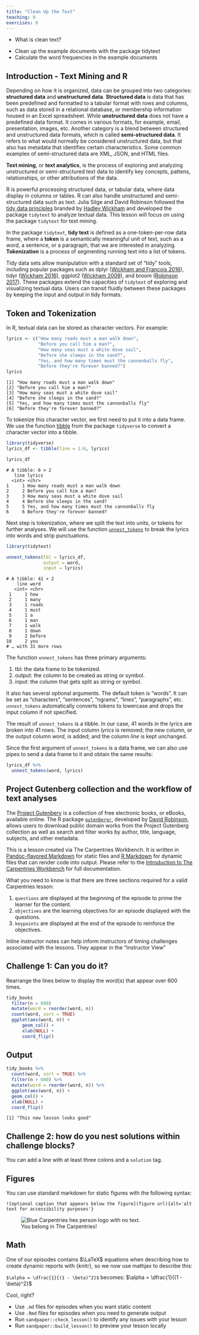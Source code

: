 ```yaml
---
title: "Clean Up the Text"
teaching: 0
exercises: 0
---
```


:::::::::::::::::::::::::::::::::::::: questions 

- What is clean text?

::::::::::::::::::::::::::::::::::::::::::::::::

::::::::::::::::::::::::::::::::::::: objectives

- Clean up the example documents with the package tidytext
- Calculate the word frequencies in the example documents

::::::::::::::::::::::::::::::::::::::::::::::::

## Introduction - Text Mining and R

Depending on how it is organized, data can be grouped into two categories: 
**structured data** and **unstructured data**. **Structured data** is data that has 
been predefined and formatted to a tabular format with rows and columns, such as 
data stored in a relational database, or membership information housed in an Excel 
spreadsheet. While **unstructured data** does not have a predefined data format.
It comes in various formats, for example, email, presentation, images, etc. Another
category is a blend between structured and unstructured data formats, which is
called **semi-structured data**. It refers to what would normally be considered 
unstructured data, but that also has metadata that identifies certain characteristics. 
Some common examples of semi-structured data are XML, JSON, and HTML files. 

**Text mining**, or **text analytics**, is the process of exploring and analyzing 
unstructured or semi-structured text data to identify key concepts, pattens, 
relationships, or other attributions of the data. 

R is powerful processing structured data, or tabular data, where data display in 
columns or tables. R can also handle unstructured and semi-structured data such as text. 
Julia Silge and David Robinson followed the [tidy data principles](https://doi.org/10.18637/jss.v059.i10) 
branded by [Hadley Wickham](https://hadley.nz/) and developed the package 
`tidytext` to analyze textual data. This lesson will focus on using the package 
`tidytext` for text mining.

In the package `tidytext`, **tidy text** is defined as a one-token-per-row data 
frame, where a **token** is a semantically meaningful unit of text, such as a word, 
a sentence, or a paragraph, that we are interested in analyzing. **Tokenization** 
is a process of segmenting running text into a list of tokens. 

Tidy data sets allow manipulation with a standard set of "tidy" tools, including popular 
packages such as dplyr ([Wickham and Francois 2016](https://www.tidytextmining.com/references.html#ref-R-dplyr)), 
tidyr ([Wickham 2016](https://www.tidytextmining.com/references.html#ref-R-tidyr)), 
ggplot2 ([Wickham 2009](https://www.tidytextmining.com/references.html#ref-R-ggplot2)), 
and broom ([Robinson 2017](https://www.tidytextmining.com/references.html#ref-R-broom)).
These packages extend the capacities of `tidytext` of exploring and visualizing textual 
data. Users can transit fluidly between these packages by keeping the input and output 
in tidy formats. 

## Token and Tokenization
In R, textual data can be stored as character vectors. For example:

```r
lyrics <- c("How many roads must a man walk down", 
            "Before you call him a man?", 
            "How many seas must a white dove sail", 
            "Before she sleeps in the sand?", 
            "Yes, and how many times must the cannonballs fly", 
            "Before they're forever banned?")
lyrics
```
```output
[1] "How many roads must a man walk down"             
[2] "Before you call him a man?"                      
[3] "How many seas must a white dove sail"            
[4] "Before she sleeps in the sand?"                  
[5] "Yes, and how many times must the cannonballs fly"
[6] "Before they're forever banned?"
```
To tokenize this character vector, we first need to put it into a data frame. We use the 
function [tibble](https://tibble.tidyverse.org/reference/tibble.html) from the package 
`tidyverse` to convert a character vector into a tibble. 

```r
library(tidyverse)
lyrics_df <- tibble(line = 1:6, lyrics)

lyrics_df
```
```output
# A tibble: 6 × 2
   line lyrics                                          
  <int> <chr>                                           
1     1 How many roads must a man walk down             
2     2 Before you call him a man?                      
3     3 How many seas must a white dove sail            
4     4 Before she sleeps in the sand?                  
5     5 Yes, and how many times must the cannonballs fly
6     6 Before they're forever banned? 
```
Next step is tokenization, where we split the text into units, or tokens for further
analyses. We will use the function [`unnest_tokens`](https://rdrr.io/pkg/tidytext/man/unnest_tokens.html)
to break the lyrics into words and strip punctuations. 

```r
library(tidytext)

unnest_tokens(tbl = lyrics_df,
              output = word,
              input = lyrics)
```

```outupt
# A tibble: 41 × 2
    line word  
   <int> <chr> 
 1     1 how   
 2     1 many  
 3     1 roads 
 4     1 must  
 5     1 a     
 6     1 man   
 7     1 walk  
 8     1 down  
 9     2 before
10     2 you   
# … with 31 more rows
```
The function `unnest_tokens` has three primary arguments:

 1. tbl: the data frame to be tokenized.
 2. output: the column to be created as string or symbol.
 3. input: the column that gets split as string or symbol.
    
It also has several optional arguments. The default token is "words". It can be set as 
"characters", "sentences", "ngrams", "lines", "paragraphs", etc. `unnest_tokens` automatically 
converts tokens to lowercase and drops the input column if not specified. 

The result of `unnest_tokens` is a tibble. In our case, 41 words in the lyrics are broken 
into 41 rows. The input column *lyrics* is removed; the new column, or the output column 
*word*, is added; and the column *line* is kept unchanged.  

Since the first argument of `unnest_tokens` is a data frame, we can also use pipes to send 
a data frame to it and obtain the same results:
```r
lyrics_df %>% 
  unnest_tokens(word, lyrics)
```

## Project Gutenberg collection and the workflow of text analyses

The [Project Gutenbery](https://www.gutenberg.org/) is a collection of free electronic books, 
or eBooks, available online. The R package [`gutenbergr`](https://cran.r-project.org/web/packages/gutenbergr/vignettes/intro.html), 
developed by [David Robinson](https://en.wikipedia.org/wiki/David_G._Robinson_(data_scientist)), 
allows users to download public domain works from the Project Gutenberg collection as well as 
search and filter works by author, title, language, subjects, and other metadata. 



This is a lesson created via The Carpentries Workbench. It is written in
[Pandoc-flavored Markdown](https://pandoc.org/MANUAL.txt) for static files and
[R Markdown][r-markdown] for dynamic files that can render code into output. 
Please refer to the [Introduction to The Carpentries 
Workbench](https://carpentries.github.io/sandpaper-docs/) for full documentation.

What you need to know is that there are three sections required for a valid
Carpentries lesson:

 1. `questions` are displayed at the beginning of the episode to prime the
    learner for the content.
 2. `objectives` are the learning objectives for an episode displayed with
    the questions.
 3. `keypoints` are displayed at the end of the episode to reinforce the
    objectives.

:::::::::::::::::::::::::::::::::::::::::::::::::::::::::::::::::::: instructor

Inline instructor notes can help inform instructors of timing challenges
associated with the lessons. They appear in the "Instructor View"

::::::::::::::::::::::::::::::::::::::::::::::::::::::::::::::::::::::::::::::::

::::::::::::::::::::::::::::::::::::: challenge 

## Challenge 1: Can you do it?

Rearrange the lines below to display the word(s) that appear over 600 times.

```r
tidy_books
  filter(n > 600)
  mutate(word = reorder(word, n))
  count(word, sort = TRUE) 
  ggplot(aes(word, n)) +
	  geom_col() +
	  xlab(NULL) +
	  coord_flip()
```

:::::::::::::::::::::::: solution 

## Output

```r
tidy_books %>%
  count(word, sort = TRUE) %>%
  filter(n > 600) %>%
  mutate(word = reorder(word, n)) %>%
  ggplot(aes(word, n)) +
  geom_col() +
  xlab(NULL) +
  coord_flip()
```
```output
[1] "This new lesson looks good"
```

:::::::::::::::::::::::::::::::::


## Challenge 2: how do you nest solutions within challenge blocks?

:::::::::::::::::::::::: solution 

You can add a line with at least three colons and a `solution` tag.

:::::::::::::::::::::::::::::::::
::::::::::::::::::::::::::::::::::::::::::::::::

## Figures

You can use standard markdown for static figures with the following syntax:

`![optional caption that appears below the figure](figure url){alt='alt text for
accessibility purposes'}`

![You belong in The Carpentries!](https://raw.githubusercontent.com/carpentries/logo/master/Badge_Carpentries.svg){alt='Blue Carpentries hex person logo with no text.'}

## Math

One of our episodes contains $\LaTeX$ equations when describing how to create
dynamic reports with {knitr}, so we now use mathjax to describe this:

`$\alpha = \dfrac{1}{(1 - \beta)^2}$` becomes: $\alpha = \dfrac{1}{(1 - \beta)^2}$

Cool, right?

::::::::::::::::::::::::::::::::::::: keypoints 

- Use `.md` files for episodes when you want static content
- Use `.Rmd` files for episodes when you need to generate output
- Run `sandpaper::check_lesson()` to identify any issues with your lesson
- Run `sandpaper::build_lesson()` to preview your lesson locally

::::::::::::::::::::::::::::::::::::::::::::::::

[r-markdown]: https://rmarkdown.rstudio.com/
